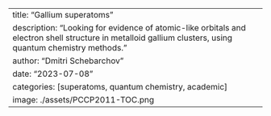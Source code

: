 ---
title: "Gallium superatoms"
description: "Looking for evidence of atomic-like orbitals and electron shell structure in metalloid gallium clusters, using quantum chemistry methods."
author: "Dmitri Schebarchov"
date: "2023-07-08"
categories: [superatoms, quantum chemistry, academic]
image: ./assets/PCCP2011-TOC.png
---